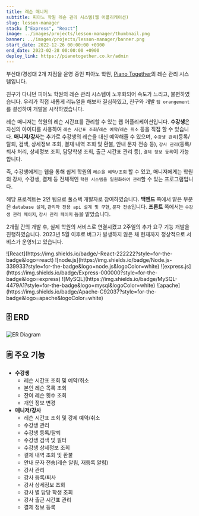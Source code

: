 ```yaml
---
title: 레슨 매니저
subtitle: 피아노 학원 레슨 관리 시스템(웹 어플리케이션)
slug: lesson-manager
stack: ["Express", "React"]
image: ../images/projects/lesson-manager/thumbnail.png
banner: ../images/projects/lesson-manager/banner.png
start_date: 2022-12-26 00:00:00 +0900
end_date: 2023-02-28 00:00:00 +0900
deploy_link: https://pianotogether.co.kr/admin
---
```




부산대/경성대 2개 지점을 운영 중인 피아노 학원, [Piano Together](https://pianotogether.co.kr)의 레슨 관리 시스템입니다.

친구가 다니던 피아노 학원의 레슨 관리 시스템이 노후화되어 속도가 느리고, 불편하였습니다. 우리가 직접 새롭게 리뉴얼을 해보자 결심하였고, 친구와 개발 `팀 orangement`를 결성하여 개발을 시작하였습니다.

레슨 매니저는 학원의 레슨 시간표를 관리할 수 있는 웹 어플리케이션입니다. **수강생**은 자신의 아이디를 사용하여 `레슨 시간표 조회`/`레슨 예약`/`레슨 취소` 등을 직접 할 수 있습니다. **매니저/강사**는 추가로 수강생의 레슨을 대신 예약해줄 수 있으며, `수강생 관리`(등록/탈퇴, 검색, 상세정보 조회, 결재 내역 조회 및 환불, 안내 문자 전송 등), `강사 관리`(등록/퇴사 처리, 상세정보 조회, 담당학생 조회, 출근 시간표 관리 등), `결제 정보 등록`이 가능합니다.

즉, 수강생에게는 웹을 통해 쉽게 학원의 `레슨을 예약/조회` 할 수 있고, 매니저에게는 학원의 강사, 수강생, 결제 등 전체적인 `학원 시스템을 일원화하여 관리`할 수 있는 프로그램입니다.

해당 프로젝트는 2인 팀으로 풀스택 개발자로 참여하였습니다. **백엔드** 쪽에서 맡은 부분은 `database 설계`, `관리자 전용 api 설계 및 구현`, `문자 전송`입니다. **프론트** 쪽에서는 `수강생 관리 페이지`, `강사 관리 페이지` 등을 맡았습니다.

2개월 간의 개발 후, 실제 학원의 서비스로 연결시켰고 2주일의 추가 요구 기능 개발을 진행하였습니다. 2023년 5월 이후로 버그가 발생하지 않은 채 현재까지 정상적으로 서비스가 운영되고 있습니다.

<Stacks>
  ![React](https://img.shields.io/badge/-React-222222?style=for-the-badge&logo=react)
  ![node.js](https://img.shields.io/badge/Node.js-339933?style=for-the-badge&logo=node.js&logoColor=white)
  ![express.js](https://img.shields.io/badge/Express-000000?style=for-the-badge&logo=express)
  ![MySQL](https://img.shields.io/badge/MySQL-4479A1?style=for-the-badge&logo=mysql&logoColor=white)
  ![apache](https://img.shields.io/badge/Apache-C92037?style=for-the-badge&logo=apache&logoColor=white)
</Stacks>

## 🗄️️ ERD

![ER Diagram](../images/projects/lesson-manager/erd.png)


## 🗒️ 주요 기능

- **수강생**
  - 레슨 시간표 조회 및 예약/취소
  - 본인 레슨 목록 조회
  - 잔여 레슨 횟수 조회
  - 개인 정보 변경
- **매니저/강사**
  - 레슨 시간표 조회 및 강제 예약/취소
  - 수강생 관리
  - 수강생 등록/탈퇴
  - 수강생 검색 및 필터
  - 수강생 상세정보 조회
  - 결제 내역 조회 및 환불
  - 안내 문자 전송(레슨 알림, 재등록 알림)
  - 강사 관리
  - 강사 등록/퇴사
  - 강사 상세정보 조회
  - 강사 별 담당 학생 조회
  - 강사 출근 시간표 관리
  - 결제 정보 등록



<MemberContainer>
  <Member imageSrc="https://github.com/jagaldol.png" alt="안혜준 프로필 사진" name="안혜준" description="강사/수강생 관리 담당" />
  <Member imageSrc="https://github.com/cla6shade.png" alt="이세형 프로필 사진" name="이세형" description="레슨 예약 담당" />
</MemberContainer>